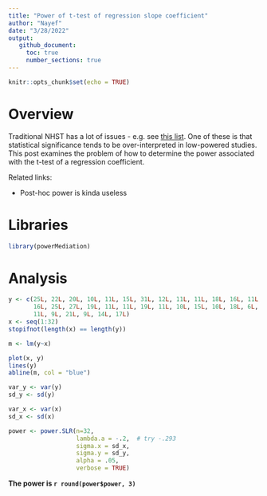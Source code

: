 ```yaml
---
title: "Power of t-test of regression slope coefficient"
author: "Nayef"
date: "3/28/2022"
output: 
   github_document: 
     toc: true
     number_sections: true
---
```


```r
knitr::opts_chunk$set(echo = TRUE)
```

# Overview 
Traditional NHST has a lot of issues - e.g. see [this list](). One of these is that statistical significance tends to be over-interpreted in low-powered studies. This post examines the problem of how to determine the power associated with the t-test of a regression coefficient. 

Related links: 

- Post-hoc power is kinda useless



# Libraries 
```r
library(powerMediation)

```


# Analysis 

```r
y <- c(25L, 22L, 20L, 10L, 11L, 15L, 31L, 12L, 11L, 11L, 18L, 16L, 11L, 
       16L, 25L, 27L, 19L, 11L, 11L, 19L, 11L, 10L, 15L, 10L, 18L, 6L, 
       11L, 9L, 21L, 9L, 14L, 17L)
x <- seq(1:32)
stopifnot(length(x) == length(y))

m <- lm(y~x)

plot(x, y)
lines(y)
abline(m, col = "blue")

```


```r
var_y <- var(y)
sd_y <- sd(y)

var_x <- var(x)
sd_x <- sd(x)

power <- power.SLR(n=32, 
                   lambda.a = -.2,  # try -.293
                   sigma.x = sd_x, 
                   sigma.y = sd_y, 
                   alpha = .05, 
                   verbose = TRUE)
```

**The power is `r round(power$power, 3)`** 

